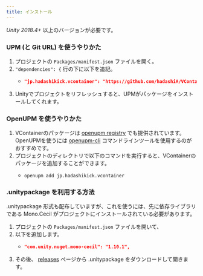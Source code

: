 ```yaml
---
title: インストール
---
```


*Unity 2018.4+* 以上のバージョンが必要です。

### UPM (と Git URL) を使うやりかた

1. プロジェクトの `Packages/manifest.json` ファイルを開く。
2. `"dependencies": {` 行の下に以下を追記。
    - ```json title="Packages/manifest.json"
      "jp.hadashikick.vcontainer": "https://github.com/hadashiA/VContainer.git?path=VContainer/Assets/VContainer#1.11.1",
      ```
3. Unityでプロジェクトをリフレッシュすると、UPMがパッケージをインストールしてくれます。

### OpenUPM を使うやりかた

1. VContainerのパッケージは [openupm registry](https://openupm.com) でも提供されています。 OpenUPMを使うには [openupm-cli](https://github.com/openupm/openupm-cli) コマンドラインツールを使用するのがおすすめです。
2. プロジェクトのディレクトリで以下のコマンドを実行すると、VContainerのパッケージを追加することができます。
    - ```
      openupm add jp.hadashikick.vcontainer
      ```

### .unitypackage を利用する方法

.unitypackage 形式も配布していますが、これを使うには、先に依存ライブラリである Mono.Cecil がプロジェクトにインストールされている必要があります。

1. プロジェクトの `Packages/manifest.json` ファイルを開いて、
2. 以下を追加します。
    - ```json title="Packages/manifest.json"
      "com.unity.nuget.mono-cecil": "1.10.1",    
      ```
3. その後、 [releases](https://github.com/hadashiA/VContainer/releases) ページから .unitypackage をダウンロードして開きます。

